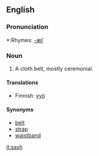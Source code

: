 ==English==

===Pronunciation===
*:Rhymes: [[Rhymes:English:-æʃ|-æʃ]]

===Noun===
#A cloth belt, mostly ceremonial.

====Translations====
*Finnish: [[vyö]]

====Synonyms====
*[[belt]]
*[[strap]]
*[[waistband]]

[[it:sash]]